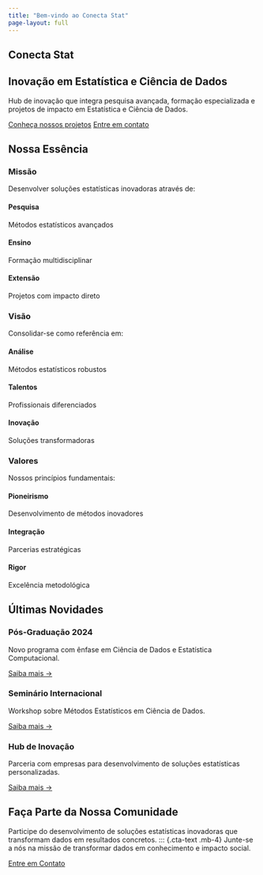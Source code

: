 ```yaml
---
title: "Bem-vindo ao Conecta Stat"
page-layout: full
---
```


::: {.hero-section}
::: {.hero-content}
# Conecta Stat {.hero-title}
## Inovação em Estatística e Ciência de Dados {.hero-subtitle}

::: {.hero-text .mb-4}
Hub de inovação que integra pesquisa avançada, formação especializada e projetos de impacto em Estatística e Ciência de Dados.
:::

::: {.hero-buttons}
[Conheça nossos projetos](projects.qmd){.btn .btn-primary .btn-lg}
[Entre em contato](contact.qmd){.btn .btn-outline-light .btn-lg}
:::
:::
:::

::: {.about-section .py-4}
::: {.container}
## Nossa Essência {.section-title .text-center}

::: {.mvv-container}
::: {.row .mission-vision-row}
::: {.col-md-6 .mb-4}
::: {.mvv-card .mission-card}
::: {.mvv-header}
::: {.mvv-icon}
<i class="fas fa-bullseye"></i>
:::
### Missão {.mvv-title}
:::

::: {.mvv-content}
Desenvolver soluções estatísticas inovadoras através de:

::: {.items-grid}
::: {.item-card}
#### Pesquisa
Métodos estatísticos avançados
:::

::: {.item-card}
#### Ensino
Formação multidisciplinar
:::

::: {.item-card}
#### Extensão
Projetos com impacto direto
:::
:::
:::
:::
:::

::: {.col-md-6 .mb-4}
::: {.mvv-card .vision-card}
::: {.mvv-header}
::: {.mvv-icon}
<i class="fas fa-eye"></i>
:::
### Visão {.mvv-title}
:::

::: {.mvv-content}
Consolidar-se como referência em:

::: {.items-grid}
::: {.item-card}
#### Análise
Métodos estatísticos robustos
:::

::: {.item-card}
#### Talentos
Profissionais diferenciados
:::

::: {.item-card}
#### Inovação
Soluções transformadoras
:::
:::
:::
:::
:::
:::

::: {.row}
::: {.col-12}
::: {.mvv-card .values-card}
::: {.mvv-header}
::: {.mvv-icon}
<i class="fas fa-heart"></i>
:::
### Valores {.mvv-title}
:::

::: {.mvv-content}
Nossos princípios fundamentais:

::: {.items-grid}
::: {.item-card}
#### Pioneirismo
Desenvolvimento de métodos inovadores
:::

::: {.item-card}
#### Integração
Parcerias estratégicas
:::

::: {.item-card}
#### Rigor
Excelência metodológica
:::
:::
:::
:::
:::
:::
:::
:::
:::

::: {.news-section .py-5}
::: {.container}
## Últimas Novidades {.section-title .text-center}

::: {.row .mt-4}
::: {.col-md-4}
::: {.news-card}
::: {.news-card-image style="background-image: url('https://picsum.photos/seed/pos-grad/800/600')"}
:::
::: {.news-card-content}
### Pós-Graduação 2024
Novo programa com ênfase em Ciência de Dados e Estatística Computacional.

[Saiba mais →](news/processo-seletivo-2024.qmd){.btn .btn-sm .btn-primary}
:::
:::
:::

::: {.col-md-4}
::: {.news-card}
::: {.news-card-image style="background-image: url('https://picsum.photos/seed/seminario/800/600')"}
:::
::: {.news-card-content}
### Seminário Internacional
Workshop sobre Métodos Estatísticos em Ciência de Dados.

[Saiba mais →](events/seminario-internacional.qmd){.btn .btn-sm .btn-primary}
:::
:::
:::

::: {.col-md-4}
::: {.news-card}
::: {.news-card-image style="background-image: url('https://picsum.photos/seed/hub/800/600')"}
:::
::: {.news-card-content}
### Hub de Inovação
Parceria com empresas para desenvolvimento de soluções estatísticas personalizadas.

[Saiba mais →](news/nova-parceria.qmd){.btn .btn-sm .btn-primary}
:::
:::
:::
:::
:::

::: {.cta-section .py-5}
::: {.container .text-center}
## Faça Parte da Nossa Comunidade {.cta-title}
Participe do desenvolvimento de soluções estatísticas inovadoras que transformam dados em resultados concretos.
::: {.cta-text .mb-4}
Junte-se a nós na missão de transformar dados em conhecimento e impacto social.
:::

[Entre em Contato](contact.qmd){.btn .btn-primary .btn-lg .mt-3}
:::
:::
